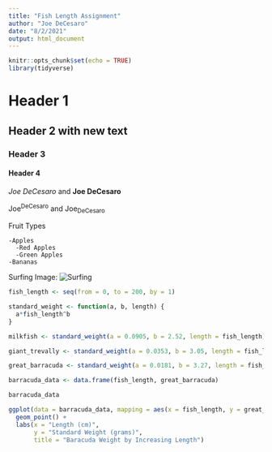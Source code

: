 ```yaml
---
title: "Fish Length Assignment"
author: "Joe DeCesaro"
date: "8/2/2021"
output: html_document
---
```


```r
knitr::opts_chunk$set(echo = TRUE)
library(tidyverse)
```

# Header 1

## Header 2 with new text

### Header 3

#### Header 4

*Joe DeCesaro* and **Joe DeCesaro**

Joe^DeCesaro^ and Joe~DeCesaro~


Fruit Types

    -Apples
      -Red Apples
      -Green Apples
    -Bananas

Surfing Image:
![Surfing](surfing.jpeg)

```r
fish_length <- seq(from = 0, to = 200, by = 1)

standard_weight <- function(a, b, length) {
  a*fish_length^b
}

milkfish <- standard_weight(a = 0.0905, b = 2.52, length = fish_length)

giant_trevally <- standard_weight(a = 0.0353, b = 3.05, length = fish_length)

great_barracuda <- standard_weight(a = 0.0181, b = 3.27, length = fish_length)

barracuda_data <- data.frame(fish_length, great_barracuda)

barracuda_data

```

```r
ggplot(data = barracuda_data, mapping = aes(x = fish_length, y = great_barracuda)) + 
  geom_point() +
  labs(x = "Length (cm)",
       y = "Standard Weight (grams)",
       title = "Baracuda Weight by Increasing Length")
```

